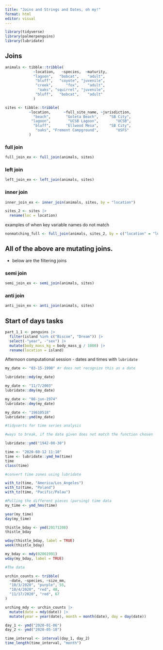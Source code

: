 ```yaml
---
title: "Joins and Strings and Dates, oh my!"
format: html
editor: visual
---
```


```r
library(tidyverse)
library(palmerpenguins)
library(lubridate)

```

## Joins

```r
animals <- tibble::tribble(
             ~location,   ~species,  ~maturity,
             "lagoon",   "bobcat",    "adult",
              "bluff",   "coyote", "juvenile",
              "creek",      "fox",    "adult",
               "oaks", "squirrel", "juvenile",
              "bluff",   "bobcat",    "adult"
             )

sites <- tibble::tribble(
           ~location,      ~full_site_name, ~jurisdiction,
             "beach",       "Goleta Beach",     "SB City",
            "lagoon",        "UCSB Lagoon",        "UCSB",
             "bluff",       "Ellwood Mesa",     "SB City",
              "oaks", "Fremont Campground",        "USFS"
           )

```

### full join

```r
full_join_ex <- full_join(animals, sites)
```

### left join

```r
left_join_ex <- left_join(animals, sites)
```

### inner join

```r
inner_join_ex <- inner_join(animals, sites, by = "location")
```

```r
sites_2 <- sites |> 
  rename(loc = location)
```

examples of when key variable names do not match

```r
nonmatching_full <- full_join(animals, sites_2, by = c("location" = "loc"))
```

## All of the above are mutating joins.

-   below are the filtering joins

### semi join

```r
semi_join_ex <- semi_join(animals, sites)
```

### anti join

```r
anti_join_ex <- anti_join(animals, sites)
```

## Start of days tasks

```r
part_1_1 <- penguins |> 
  filter(island %in% c("Biscoe", "Dream")) |> 
  select(-"year", -"sex") |> 
  mutate(body_mass_kg = body_mass_g / 1000) |> 
  rename(location = island)
```

Afternoon computational session
- dates and times with `lubridate`

```r
my_date <- "03-15-1998" #r does not recognize this as a date

lubridate::mdy(my_date)

my_date <- "11/7/2003"
lubridate::dmy(my_date)

my_date <- "08-jun-1974"
lubridate::dmy(my_date)

my_date <- "19610518"
lubridate::ymd(my_date)

#tidyverts for time series analysis

```
```r
#ways to break, if the date given does not match the function chosen

lubridate::ymd("1942-08-30")


```

```r
time <- "2020-08-12 11:18"
time <- lubridate::ymd_hm(time)
time
class(time)
```

```r
#convert time zones using lubridate

with_tz(time, "America/Los_Angeles")
with_tz(time, "Poland")
with_tz(time, "Pacific/Palau")

#Pulling the different pieces (parsing) time data
my_time <- ymd_hms(time)

year(my_time)
day(my_time)
```

```r
thistle_bday <- ymd(20171208)
thistle_bday

wday(thistle_bday, label = TRUE)
week(thistle_bday)

my_bday <- mdy(02061991)
wday(my_bday, label = TRUE)
```

```r
#The data

urchin_counts <- tribble(
  ~date, ~species, ~size_mm,
  "10/3/2020", "purple", 55, 
  "10/4/2020", "red", 48,
  "11/17/2020", "red", 67
)
```

```r
urching_mdy <- urchin_counts |> 
  mutate(date = mdy(date)) |> 
  mutate(year = year(date), month = month(date), day = day(date))

```

```r
day_1 <- ymd("2020-01-06")
day_2 <- ymd("2020-05-18")

time_interval <- interval(day_1, day_2)
time_length(time_interval, "month")
```


